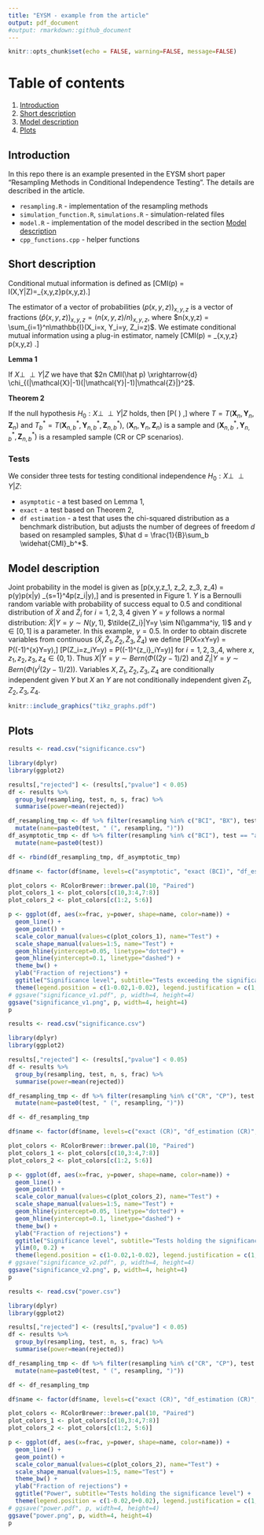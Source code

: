 ```yaml
---
title: "EYSM - example from the article"
output: pdf_document
#output: rmarkdown::github_document
---
```


```r
knitr::opts_chunk$set(echo = FALSE, warning=FALSE, message=FALSE)
```

# Table of contents

1. [Introduction](#introduction)
2. [Short description](#paragraph1)
3. [Model description](#paragraph2)
4. [Plots](#plots)

## Introduction <a name="introduction"></a>

In this repo there is an example presented in the EYSM short paper "Resampling Methods in Conditional Independence Testing". The details are described in the article.


- `resampling.R` - implementation of the resampling methods
- `simulation_function.R`, `simulations.R` - simulation-related files
- `model.R` - implementation of the model described in the section [Model description](#paragraph2)
- `cpp_functions.cpp` - helper functions

## Short description <a name="paragraph1"></a>

Conditional mutual information is defined as
\[CMI(p) = I(X,Y|Z)=\sum_{x,y,z}p(x,y,z)\log\frac{p(x,y,z)p(z)}{p(x,z)p(y,z)}.\]

The estimator of a vector of probabilities $(p(x,y,z))_{x,y,z}$ is a vector of fractions $(\hat p(x,y,z))_{x,y,z} = (n(x,y,z)/n)_{x,y,z}$, where $n(x,y,z) = \sum_{i=1}^n\mathbb{I}(X_i=x, Y_i=y, Z_i=z)$. 
We estimate conditional mutual information
 using a plug-in estimator, namely 
\[CMI(\hat p) = \sum_{x,y,z} \hat p(x,y,z) \log \frac{\hat p(x,y,z) \hat p(z)}{\hat p(x,z) \hat p(y,z)}.\]

**Lemma 1**

If $X \perp \!\!\! \perp Y | Z$ we have that $2n CMI(\hat p) \xrightarrow{d} \chi_{(|\mathcal{X}|-1)(|\mathcal{Y}|-1)|\mathcal{Z}|}^2$.


**Theorem 2**

If the null hypothesis $H_0: X \perp \!\!\! \perp Y |Z$ holds, then
\[P\left(\frac{1 + \sum_{b=1}^B \mathbb{I}(T \leq T_b^*)}{1+B} \leq \alpha \right) \leq \alpha,\]
where $T=T(\mathbf{X}_n, \mathbf{Y}_n, \mathbf{Z}_n)$ and $T_b^* = T(\mathbf{X}_{n,b}^*, \mathbf{Y}_{n,b}^*, \mathbf{Z}_{n,b}^*)$,
$(\mathbf{X}_n, \mathbf{Y}_n, \mathbf{Z}_n)$ is a sample and $(\mathbf{X}_{n,b}^*, \mathbf{Y}_{n,b}^*, \mathbf{Z}_{n,b}^*)$ is a resampled sample (CR or CP scenarios).

### Tests

We consider three tests for testing conditional independence $H_0: X \perp \!\!\! \perp Y|Z$: 

- `asymptotic` - a test based on Lemma 1,
- `exact` - a test based on Theorem 2,
- `df estimation` - a test that uses the chi-squared distribution as a benchmark distribution, but adjusts the number of degrees of freedom $d$ based on resampled samples, $\hat d = \frac{1}{B}\sum_b \widehat{CMI}_b^*$.

## Model description <a name="paragraph2"></a>

Joint probability in the model is given as
    \[p(x,y,z_1, z_2, z_3, z_4) = p(y)p(x|y) \prod_{s=1}^4p(z_i|y),\]
    and is presented in Figure 1.
   $Y$ is a Bernoulli random variable with probability of success equal to $0.5$ and conditional distribution of 
    $\tilde{X}$ and $\tilde{Z}_i$ for $i=1,2,3,4$ given $Y=y$  follows a normal distribution: $\tilde{X}|Y=y \sim N(y, 1)$, $\tilde{Z_i}|Y=y \sim N(\gamma^iy, 1)$ and $\gamma\in [0, 1]$ is a parameter. In this example, $\gamma=0.5$. In order to obtain discrete variables from continuous $(\tilde{X}, \tilde{Z}_1, \tilde{Z}_2, \tilde{Z}_3,\tilde{Z}_4)$ we define 
    \[P(X=x\lvert Y=y) = P\Big((-1)^{x}\tilde{X}\leq\frac{(-1)^{x}}{2}\lvert Y=y\Big),\]
    \[P(Z_i=z_i\lvert Y=y) = P\Big((-1)^{z_i}\tilde{Z}_i\leq\frac{(-1)^{z_i}\gamma^i}{2}\lvert Y=y\Big)\]
    for $i = 1, 2, 3,, 4$, where $x, z_1, z_2, z_3, z_4 \in \{0,1\}$. Thus $X\lvert Y=y \sim Bern(\Phi((2y-1)/2)$ and $Z_i\lvert Y=y \sim Bern(\Phi(\gamma^i(2y-1)/2))$.  Variables $X, Z_1, Z_2, Z_3, Z_4$ are conditionally independent given $Y$ but $X$ an $Y$ are not conditionally independent given $Z_1,Z_2,Z_3, Z_4$.
    
```r
knitr::include_graphics("tikz_graphs.pdf")
```

## Plots <a name="plots"></a>

```r
results <- read.csv("significance.csv")

library(dplyr)
library(ggplot2)

results[,"rejected"] <- (results[,"pvalue"] < 0.05)
df <- results %>% 
  group_by(resampling, test, n, s, frac) %>%
  summarise(power=mean(rejected))

df_resampling_tmp <- df %>% filter(resampling %in% c("BCI", "BX"), test != "asymptotic") %>%
  mutate(name=paste0(test, " (", resampling, ")"))
df_asymptotic_tmp <- df %>% filter(resampling %in% c("BCI"), test == "asymptotic") %>%
  mutate(name=paste0(test))

df <- rbind(df_resampling_tmp, df_asymptotic_tmp)

df$name <- factor(df$name, levels=c("asymptotic", "exact (BCI)", "df_estimation (BCI)", "exact (BX)", "df_estimation (BX)"))

plot_colors <- RColorBrewer::brewer.pal(10, "Paired")
plot_colors_1 <- plot_colors[c(10,3:4,7:8)]
plot_colors_2 <- plot_colors[c(1:2, 5:6)]

p <- ggplot(df, aes(x=frac, y=power, shape=name, color=name)) +
  geom_line() +
  geom_point() +
  scale_color_manual(values=c(plot_colors_1), name="Test") +
  scale_shape_manual(values=1:5, name="Test") +
  geom_hline(yintercept=0.05, linetype="dotted") +
  geom_hline(yintercept=0.1, linetype="dashed") +
  theme_bw() +
  ylab("Fraction of rejections") +
  ggtitle("Significance level", subtitle="Tests exceeding the significance level") +
  theme(legend.position = c(1-0.02,1-0.02), legend.justification = c(1,1))
# ggsave("significance_v1.pdf", p, width=4, height=4)
ggsave("significance_v1.png", p, width=4, height=4)
p
```
```r
results <- read.csv("significance.csv")

library(dplyr)
library(ggplot2)

results[,"rejected"] <- (results[,"pvalue"] < 0.05)
df <- results %>% 
  group_by(resampling, test, n, s, frac) %>%
  summarise(power=mean(rejected))

df_resampling_tmp <- df %>% filter(resampling %in% c("CR", "CP"), test != "asymptotic") %>%
  mutate(name=paste0(test, " (", resampling, ")"))

df <- df_resampling_tmp

df$name <- factor(df$name, levels=c("exact (CR)", "df_estimation (CR)", "exact (CP)", "df_estimation (CP)"))

plot_colors <- RColorBrewer::brewer.pal(10, "Paired")
plot_colors_1 <- plot_colors[c(10,3:4,7:8)]
plot_colors_2 <- plot_colors[c(1:2, 5:6)]

p <- ggplot(df, aes(x=frac, y=power, shape=name, color=name)) +
  geom_line() +
  geom_point() +
  scale_color_manual(values=c(plot_colors_2), name="Test") +
  scale_shape_manual(values=1:5, name="Test") +
  geom_hline(yintercept=0.05, linetype="dotted") +
  geom_hline(yintercept=0.1, linetype="dashed") +
  theme_bw() +
  ylab("Fraction of rejections") +
  ggtitle("Significance level", subtitle="Tests holding the significance level") +
  ylim(0, 0.2) +
  theme(legend.position = c(1-0.02,1-0.02), legend.justification = c(1,1))
# ggsave("significance_v2.pdf", p, width=4, height=4)
ggsave("significance_v2.png", p, width=4, height=4)
p
```

```r
results <- read.csv("power.csv")

library(dplyr)
library(ggplot2)

results[,"rejected"] <- (results[,"pvalue"] < 0.05)
df <- results %>% 
  group_by(resampling, test, n, s, frac) %>%
  summarise(power=mean(rejected))

df_resampling_tmp <- df %>% filter(resampling %in% c("CR", "CP"), test != "asymptotic") %>%
  mutate(name=paste0(test, " (", resampling, ")"))

df <- df_resampling_tmp

df$name <- factor(df$name, levels=c("exact (CR)", "df_estimation (CR)", "exact (CP)", "df_estimation (CP)"))

plot_colors <- RColorBrewer::brewer.pal(10, "Paired")
plot_colors_1 <- plot_colors[c(10,3:4,7:8)]
plot_colors_2 <- plot_colors[c(1:2, 5:6)]

p <- ggplot(df, aes(x=frac, y=power, shape=name, color=name)) +
  geom_line() +
  geom_point() +
  scale_color_manual(values=c(plot_colors_2), name="Test") +
  scale_shape_manual(values=1:5, name="Test") +
  theme_bw() +
  ylab("Fraction of rejections") +
  ggtitle("Power", subtitle="Tests holding the significance level") +
  theme(legend.position = c(1-0.02,0+0.02), legend.justification = c(1,0))
# ggsave("power.pdf", p, width=4, height=4)
ggsave("power.png", p, width=4, height=4)
p
```